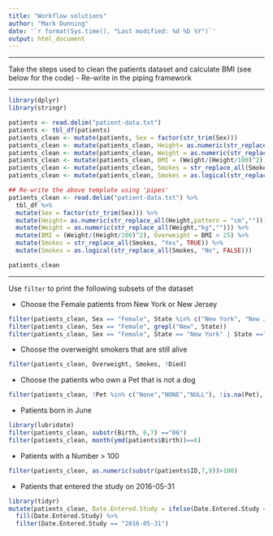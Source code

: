 ```yaml
---
title: "Workflow solutions"
author: "Mark Dunning"
date: '`r format(Sys.time(), "Last modified: %d %b %Y")`'
output: html_document
---
```



******

Take the steps used to clean the patients dataset and calculate BMI (see below for the code)
- Re-write in the piping framework


******

```r
library(dplyr)
library(stringr)

patients <- read.delim("patient-data.txt")
patients <- tbl_df(patients)
patients_clean <- mutate(patients, Sex = factor(str_trim(Sex)))
patients_clean <- mutate(patients_clean, Height= as.numeric(str_replace_all(patients_clean$Height,pattern = "cm","")))
patients_clean <- mutate(patients_clean, Weight = as.numeric(str_replace_all(patients_clean$Weight,"kg","")))
patients_clean <- mutate(patients_clean, BMI = (Weight/(Height/100)^2), Overweight = BMI > 25)
patients_clean <- mutate(patients_clean, Smokes = str_replace_all(Smokes, "Yes", TRUE))
patients_clean <- mutate(patients_clean, Smokes = as.logical(str_replace_all(Smokes, "No", FALSE)))
```


```r
## Re-write the above template using 'pipes'
patients_clean <- read.delim("patient-data.txt") %>% 
  tbl_df %>% 
  mutate(Sex = factor(str_trim(Sex))) %>% 
  mutate(Height= as.numeric(str_replace_all(Height,pattern = "cm",""))) %>% 
  mutate(Weight = as.numeric(str_replace_all(Weight,"kg",""))) %>% 
  mutate(BMI = (Weight/(Height/100)^2), Overweight = BMI > 25) %>% 
  mutate(Smokes = str_replace_all(Smokes, "Yes", TRUE)) %>% 
  mutate(Smokes = as.logical(str_replace_all(Smokes, "No", FALSE)))

patients_clean

```


******
Use `filter` to print the following subsets of the dataset


- Choose the Female patients from New York or New Jersey

```r
filter(patients_clean, Sex == "Female", State %in% c("New York", "New Jersey"))
filter(patients_clean, Sex == "Female", grepl("New", State))
filter(patients_clean, Sex == "Female", State == "New York" | State =="New Jersey")
```

- Choose the overweight smokers that are still alive

```r
filter(patients_clean, Overweight, Smokes, !Died)
```


- Choose the patients who own a Pet that is not a dog

```r

filter(patients_clean, !Pet %in% c("None","NONE","NULL"), !is.na(Pet), !Pet %in% c("DOG","Dog"))

```

- Patients born in June
  
```r
library(lubridate)
filter(patients_clean, substr(Birth, 6,7) =="06")
filter(patients_clean, month(ymd(patients$Birth))==6)
```

- Patients with a Number > 100

```r
filter(patients_clean, as.numeric(substr(patients$ID,7,9))>100)
```

- Patients that entered the study on 2016-05-31

```r
library(tidyr)
mutate(patients_clean, Date.Entered.Study = ifelse(Date.Entered.Study == "", NA,as.character(Date.Entered.Study))) %>% 
  fill(Date.Entered.Study) %>% 
  filter(Date.Entered.Study == "2016-05-31")
```

